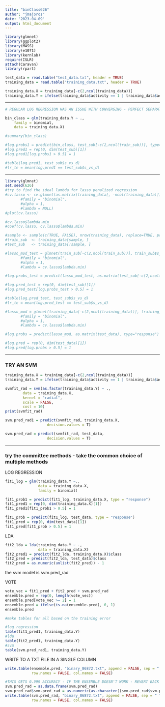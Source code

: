 ```yaml
---
title: "binClass626"
author: "jmajoros"
date: '2023-04-09'
output: html_document
---
```


```r
library(glmnet)
library(ggplot2)
library(MASS)
library(e1071)
library(kernlab)
require(ISLR)
attach(Caravan)
library(rpart)
```

```r
test_data = read.table("test_data.txt", header = TRUE)
training_data = read.table("training_data.txt", header = TRUE)
```

```r
training_data.X = training_data[-c(2,ncol(training_data))]
training_data.Y = ifelse(training_data$activity == 1 | training_data$activity == 2 | training_data$activity == 3, 1, 0)
```

--------------------------------------------------------------------------------------------------------------------------

```r
# REGULAR LOG REGRESSION HAS AN ISSUE WITH CONVERGING - PERFECT SEPARATION

bin_class = glm(training_data.Y ~ ., 
    family = binomial, 
    data = training_data.X)

#summary(bin_class)
```

```r
#log.probs1 = predict(bin_class, test_sub[-c(2,ncol(train_sub))], type="response")
#log.pred1 = rep(0, dim(test_sub)[1])
#log.pred1[log.probs1 > 0.5] = 1

#table(log.pred1, test_sub$s_vs_d)
#lr_te = mean(log.pred1 == test_sub$s_vs_d)
```

--------------------------------------------------------------------------------------------------------------------------

```r
library(glmnet)
set.seed(626)
#try to find the ideal lambda for lasso penalized regression 
#cv.lasso <- cv.glmnet(as.matrix(training_data[, -ncol(training_data)]), training_data$s_vs_d, 
       #family = "binomial", 
       #alpha = 1, 
       #lambda = NULL)
#plot(cv.lasso)
```


```r
#cv.lasso$lambda.min
#coef(cv.lasso, cv.lasso$lambda.min)
```

```r
#sample <- sample(c(TRUE, FALSE), nrow(training_data), replace=TRUE, prob=c(0.7,0.3))
#train_sub  <- training_data[sample, ]
#test_sub   <- training_data[!sample, ]
```

```r
#lasso_mod_test = glmnet(train_sub[-c(2,ncol(train_sub))], train_sub$s_vs_d, 
       #family = "binomial", 
       #alpha = 1, 
       #lambda = cv.lasso$lambda.min)
```

```r
#log.probs_test = predict(lasso_mod_test, as.matrix(test_sub[-c(2,ncol(train_sub))]), type="response")
```

```r
#log.pred_test = rep(0, dim(test_sub)[1])
#log.pred_test[log.probs_test > 0.5] = 1

#table(log.pred_test, test_sub$s_vs_d)
#lr_te = mean(log.pred_test == test_sub$s_vs_d)
```

```r
#lasso_mod = glmnet(training_data[-c(2,ncol(training_data))], training_data$s_vs_d, 
       #family = "binomial", 
       #alpha = 1, 
       #lambda = cv.lasso$lambda.min)
```

```r
#log.probs = predict(lasso_mod, as.matrix(test_data), type="response")
```

```r
#log.pred = rep(0, dim(test_data)[1])
#log.pred[log.probs > 0.5] = 1
```

--------------------------------------------------------------------------------------------------------------------------

### TRY AN SVM

```r
training_data.X = training_data[-c(2,ncol(training_data))]
training_data.Y = ifelse(training_data$activity == 1 | training_data$activity == 2 | training_data$activity == 3, 1, 0)
```

```r
svmfit_rad = svm(as.factor(training_data.Y) ~ ., 
        data = training_data.X, 
        kernel = "radial", 
        scale = FALSE, 
        cost = 10)
print(svmfit_rad)
```

```r
svm.pred_rad1 = predict(svmfit_rad, training_data.X,
                   decision.values = T)

svm.pred_rad = predict(svmfit_rad, test_data,
                   decision.values = T)
```

--------------------------------------------------------------------------------------------------------------------------

### try the committee methods - take the common choice of multiple methods

LOG REGRESSION
```r
fit1_log = glm(training_data.Y ~., 
               data = training_data.X, 
               family = binomial)
```

```r
fit1_prob1 = predict(fit1_log, training_data.X, type = "response")
fit1_pred1 = rep(0, dim(training_data.X)[1])
fit1_pred1[fit1_prob1 > 0.5] = 1

fit1_prob = predict(fit1_log, test_data, type = "response")
fit1_pred = rep(0, dim(test_data)[1])
fit1_pred[fit1_prob > 0.5] = 1
```

LDA
```r
fit2_lda = lda(training_data.Y ~ ., 
               data = training_data.X)
fit2_pred1 = predict(fit2_lda, training_data.X)$class
fit2_pred = predict(fit2_lda, test_data)$class
fit2_pred = as.numeric(unlist(fit2_pred)) - 1
```

the svm model is svm.pred_rad

VOTE
```r
vote_vec = fit1_pred + fit2_pred + svm.pred_rad
ensemble.pred = rep(0, length(vote_vec))
ensemble.pred[vote_vec >= 2] = 1
ensemble.pred = ifelse(is.na(ensemble.pred), 0, 1)
ensemble.pred
```

```r
#make tables for all based on the training error

#log regression
table(fit1_pred1, training_data.Y)
#lda
table(fit2_pred1, training_data.Y)
#svm
table(svm.pred_rad1, training_data.Y)
```


WRITE TO A TXT FILE IN A SINGLE COLUMN

```r
write.table(ensemble.pred, "binary_86872.txt", append = FALSE, sep = " ", dec = ".",
            row.names = FALSE, col.names = FALSE)
```


```r
#THIS GETS 0.999 ACCURACY - IF THE ENSEMBLE DOESN'T WORK - REVERT BACK TO THIS
svm.pred_rad = as.data.frame(svm.pred_rad)
svm.pred_rad$svm.pred_rad = as.numeric(as.character((svm.pred_rad$svm.pred_rad)))
write.table(svm.pred_rad, "binary_86872.txt", append = FALSE, sep = " ", dec = ".",
            row.names = FALSE, col.names = FALSE)
```

